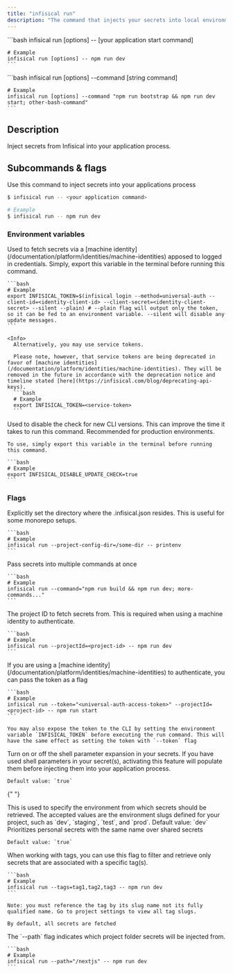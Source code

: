 ```yaml
---
title: "infisical run"
description: "The command that injects your secrets into local environment"
---
```


<Tabs>
  <Tab title="Single command">
    ```bash
    infisical run [options] -- [your application start command]

    # Example
    infisical run [options] -- npm run dev
    ```

  </Tab>

  <Tab title="Chained commands">
    ```bash
    infisical run [options] --command [string command]

    # Example
    infisical run [options] --command "npm run bootstrap && npm run dev start; other-bash-command"
    ```

  </Tab>
</Tabs>

## Description

Inject secrets from Infisical into your application process.

## Subcommands & flags

<Accordion title="infisical run" defaultOpen="true">
  Use this command to inject secrets into your applications process

```bash
$ infisical run -- <your application command>

# Example
$ infisical run -- npm run dev
```

### Environment variables

  <Accordion title="INFISICAL_TOKEN">
    Used to fetch secrets via a [machine identity](/documentation/platform/identities/machine-identities) apposed to logged in credentials. Simply, export this variable in the terminal before running this command.

    ```bash
    # Example
    export INFISICAL_TOKEN=$(infisical login --method=universal-auth --client-id=<identity-client-id> --client-secret=<identity-client-secret> --silent --plain) # --plain flag will output only the token, so it can be fed to an environment variable. --silent will disable any update messages.
    ```

    <Info>
      Alternatively, you may use service tokens.

      Please note, however, that service tokens are being deprecated in favor of [machine identities](/documentation/platform/identities/machine-identities). They will be removed in the future in accordance with the deprecation notice and timeline stated [here](https://infisical.com/blog/deprecating-api-keys).
      ```bash
      # Example
      export INFISICAL_TOKEN=<service-token>
      ```

  </Info>
  </Accordion>

  <Accordion title="INFISICAL_DISABLE_UPDATE_CHECK">
    Used to disable the check for new CLI versions. This can improve the time it takes to run this command. Recommended for production environments.
    
    To use, simply export this variable in the terminal before running this command.

    ```bash
    # Example
    export INFISICAL_DISABLE_UPDATE_CHECK=true
    ```

  </Accordion>

### Flags

   <Accordion title="--project-config-dir">
    Explicitly set the directory where the .infisical.json resides. This is useful for some monorepo setups.

    ```bash
    # Example
    infisical run --project-config-dir=/some-dir -- printenv
    ```

  </Accordion>

  <Accordion title="--command">
    Pass secrets into multiple commands at once

    ```bash
    # Example
    infisical run --command="npm run build && npm run dev; more-commands..."
    ```

  </Accordion>

  <Accordion title="--projectId">
    The project ID to fetch secrets from. This is required when using a machine identity to authenticate.

    ```bash
    # Example
    infisical run --projectId=<project-id> -- npm run dev
    ```

  </Accordion>

  <Accordion title="--token">
    If you are using a [machine identity](/documentation/platform/identities/machine-identities) to authenticate, you can pass the token as a flag

    ```bash
    # Example
    infisical run --token="<universal-auth-access-token>" --projectId=<project-id> -- npm run start
    ```

    You may also expose the token to the CLI by setting the environment variable `INFISICAL_TOKEN` before executing the run command. This will have the same effect as setting the token with `--token` flag

  </Accordion>

  <Accordion title="--expand">
    Turn on or off the shell parameter expansion in your secrets. If you have used shell parameters in your secret(s), activating this feature will populate them before injecting them into your application process.

    Default value: `true`

  </Accordion>

{" "}

<Accordion title="--env">
  This is used to specify the environment from which secrets should be
  retrieved. The accepted values are the environment slugs defined for your
  project, such as `dev`, `staging`, `test`, and `prod`. Default value: `dev`
</Accordion>

  <Accordion title="--secret-overriding">
    Prioritizes personal secrets with the same name over shared secrets

    Default value: `true`

  </Accordion>

  <Accordion title="--tags">
    When working with tags, you can use this flag to filter and retrieve only secrets that are associated with a specific tag(s).

    ```bash
    # Example
    infisical run --tags=tag1,tag2,tag3 -- npm run dev
    ```

    Note: you must reference the tag by its slug name not its fully qualified name. Go to project settings to view all tag slugs.

    By default, all secrets are fetched

  </Accordion>

  <Accordion title="--path">
    The `--path` flag indicates which project folder secrets will be injected from.

    ```bash
    # Example
    infisical run --path="/nextjs" -- npm run dev
    ```

  </Accordion>

</Accordion>
